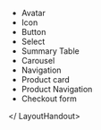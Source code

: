 
<LayoutHandout title="UI Inventory, the secret page">

- Avatar
- Icon
- Button
- Select
- Summary Table
- Carousel
- Navigation
- Product card
- Product Navigation
- Checkout form

</ LayoutHandout>
